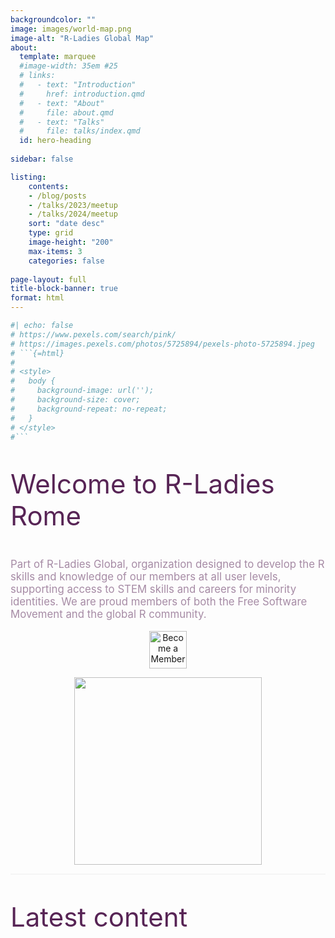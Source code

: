 ```yaml
---
backgroundcolor: ""
image: images/world-map.png
image-alt: "R-Ladies Global Map"
about:
  template: marquee
  #image-width: 35em #25
  # links: 
  #   - text: "Introduction"
  #     href: introduction.qmd
  #   - text: "About"  
  #     file: about.qmd
  #   - text: "Talks"  
  #     file: talks/index.qmd
  id: hero-heading  
    
sidebar: false

listing:
    contents: 
    - /blog/posts
    - /talks/2023/meetup
    - /talks/2024/meetup
    sort: "date desc"
    type: grid
    image-height: "200"
    max-items: 3
    categories: false
      
page-layout: full
title-block-banner: true
format: html
---
```


```r
#| echo: false
# https://www.pexels.com/search/pink/
# https://images.pexels.com/photos/5725894/pexels-photo-5725894.jpeg
# ```{=html}
# 
# <style>
#   body {
#     background-image: url('');
#     background-size: cover;
#     background-repeat: no-repeat;
#   }
# </style>
#```
```


::: {style="margin-top: 10px; font-size: 3em; color: #572455;"}
Welcome to R-Ladies Rome
:::

::: {style="font-size: 1.2em; color: #a68ba5;"}
Part of R-Ladies Global, organization designed to develop the R skills and knowledge of our members at all user levels, supporting access to STEM skills and careers for minority identities. We are proud members of both the Free Software Movement and the global R community.
:::

<center><a href="https://www.meetup.com/rladies-rome/" target="_blank"><img src="images/subscribe.png" alt="Become a Member" height="60"/></a></center>

<center>
::: {#hero-heading}
![](images/rconsortium-removebg.png){width="300px"}
:::
</center>
::: {style="border-bottom: 2px solid #f5f5f5;"}
:::

::: {style="font-size: 3em; color: #572455;"}
Latest content
:::
